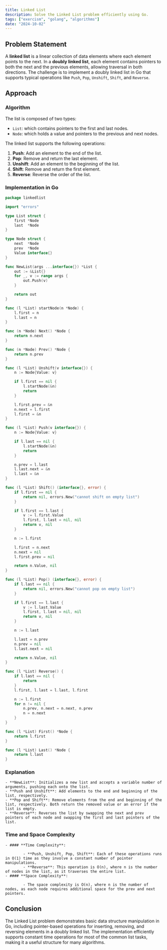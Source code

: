 ```yaml
---
title: Linked List
description: Solve the Linked List problem efficiently using Go.
tags: ["exercism", "golang", "algorithms"]
date: "2024-10-02"
---
```


## Problem Statement

A **linked list** is a linear collection of data elements where each element points to the next. In a **doubly linked list**, each element contains pointers to both the next and the previous elements, allowing traversal in both directions. The challenge is to implement a doubly linked list in Go that supports typical operations like `Push`, `Pop`, `Unshift`, `Shift`, and `Reverse`.

## Approach

### Algorithm

The list is composed of two types:
- `List`: which contains pointers to the first and last nodes.
- `Node`: which holds a value and pointers to the previous and next nodes.

The linked list supports the following operations:
1. **Push**: Add an element to the end of the list.
2. **Pop**: Remove and return the last element.
3. **Unshift**: Add an element to the beginning of the list.
4. **Shift**: Remove and return the first element.
5. **Reverse**: Reverse the order of the list.

### Implementation in Go

```go
package linkedlist

import "errors"

type List struct {
	first *Node
	last  *Node
}

type Node struct {
	next  *Node
	prev  *Node
	Value interface{}
}

func NewList(args ...interface{}) *List {
	out := &List{}
	for _, v := range args {
		out.Push(v)
	}

	return out
}

func (l *List) startNode(n *Node) {
	l.first = n
	l.last = n
}

func (n *Node) Next() *Node {
	return n.next
}

func (n *Node) Prev() *Node {
	return n.prev
}

func (l *List) Unshift(v interface{}) {
	n := Node{Value: v}

	if l.first == nil {
		l.startNode(&n)
		return
	}

	l.first.prev = &n
	n.next = l.first
	l.first = &n
}

func (l *List) Push(v interface{}) {
	n := Node{Value: v}

	if l.last == nil {
		l.startNode(&n)
		return
	}

	n.prev = l.last
	l.last.next = &n
	l.last = &n
}

func (l *List) Shift() (interface{}, error) {
	if l.first == nil {
		return nil, errors.New("cannot shift on empty list")
	}

	if l.first == l.last {
		v := l.first.Value
		l.first, l.last = nil, nil
		return v, nil
	}

	n := l.first

	l.first = n.next
	n.next = nil
	l.first.prev = nil

	return n.Value, nil
}

func (l *List) Pop() (interface{}, error) {
	if l.last == nil {
		return nil, errors.New("cannot pop on empty list")
	}

	if l.first == l.last {
		v := l.last.Value
		l.first, l.last = nil, nil
		return v, nil
	}

	n := l.last

	l.last = n.prev
	n.prev = nil
	l.last.next = nil

	return n.Value, nil
}

func (l *List) Reverse() {
	if l.last == nil {
		return
	}
	l.first, l.last = l.last, l.first

	n := l.first
	for n != nil {
		n.prev, n.next = n.next, n.prev
		n = n.next
	}
}

func (l *List) First() *Node {
	return l.first
}

func (l *List) Last() *Node {
	return l.last
}
```

### Explanation
    - **NewList**: Initializes a new list and accepts a variable number of arguments, pushing each onto the list.
    - **Push and Unshift**: Add elements to the end and beginning of the list, respectively.
    - **Pop and Shift**: Remove elements from the end and beginning of the list, respectively. Both return the removed value or an error if the list is empty.
    - **Reverse**: Reverses the list by swapping the next and prev pointers of each node and swapping the first and last pointers of the list.

### Time and Space Complexity

    - #### **Time Complexity**:

            - **Push, Unshift, Pop, Shift**: Each of these operations runs in O(1) time as they involve a constant number of pointer manipulations.
            - **Reverse**: This operation is O(n), where n is the number of nodes in the list, as it traverses the entire list.
    - #### **Space Complexity**:

            - The space complexity is O(n), where n is the number of nodes, as each node requires additional space for the prev and next pointers.

## Conclusion
The Linked List problem demonstrates basic data structure manipulation in Go, including pointer-based operations for inserting, removing, and reversing elements in a doubly linked list. The implementation efficiently supports constant time operations for most of the common list tasks, making it a useful structure for many algorithms.